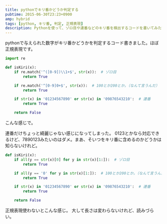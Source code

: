 ```yaml
---
title: pythonでキリ番かどうか判定する
pubtime: 2015-06-30T23:23+0900
amp: hybrid
tags: [python, キリ番, 判定, 正規表現]
description: Pythonを使って、ゾロ目や連番などのキリ番を検出するコードを書いてみた記録です。正規表現を使用する場合とpythonコードだけの2パターンあります。
---
```


pythonで与えられた数字がキリ番かどうかを判定するコード書きました。ほぼ正規表現です。
``` python
import re

def isKiri(x):
    if re.match('^([0-9])\\1+$', str(x)):  # ゾロ目
        return True

    if re.match('^[0-9]0+$', str(x)):  # 100とか200とか。（なんて言うんだ）
        return True

    if str(x) in '01234567890' or str(x) in '09876543210':  # 連番
        return True

    return False
```
こんな感じで。

連番だけちょっと綺麗じゃない感じになってしまった。
0123とかなら対応できるけど、7890123みたいのはダメ。まあ、そいつをキリ番に含めるのかどうかは知らないけれど。

``` python
def isKiri(x):
    if all(y == str(x)[0] for y in str(x)[1:]):  # ゾロ目
        return True

    if all(y == '0' for y in str(x)[1:]):  # 100とか200とか。（なんて言うんだ）
        return True

    if str(x) in '01234567890' or str(x) in '09876543210':  # 連番
        return True

    return False
```
正規表現使わないとこんな感じ。
大して長さは変わらないけれど、読みづらい。
